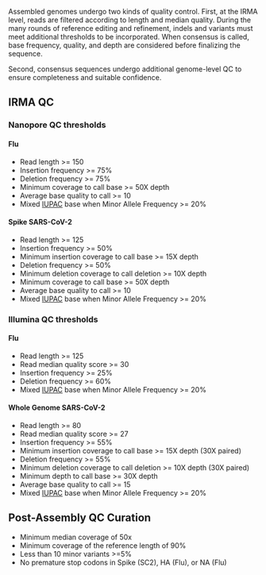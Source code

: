 Assembled genomes undergo two kinds of quality control. First, at the IRMA level, reads are filtered according to length and median quality.
During the many rounds of reference editing and refinement, indels and variants must meet additional thresholds to be incorporated.
When consensus is called, base frequency, quality, and depth are considered before finalizing the sequence.

Second, consensus sequences undergo additional genome-level QC to ensure completeness and suitable confidence.

## IRMA QC 
### Nanopore QC thresholds

#### Flu
- Read length >= 150
- Insertion frequency >= 75%
- Deletion frequency >= 75%
- Minimum coverage to call base >= 50X depth
- Average base quality to call >= 10
- Mixed [IUPAC](https://www.bioinformatics.org/sms/iupac.html) base when Minor Allele Frequency >= 20%

#### Spike SARS-CoV-2
- Read length >= 125
- Insertion frequency >= 50%
- Minimum insertion coverage to call base >= 15X depth
- Deletion frequency >= 50%
- Minimum deletion coverage to call deletion >= 10X depth
- Minimum coverage to call base >= 50X depth
- Average base quality to call >= 10
- Mixed [IUPAC](https://www.bioinformatics.org/sms/iupac.html) base when Minor Allele Frequency >= 20%

### Illumina QC thresholds
#### Flu
- Read length >= 125
- Read median quality score >= 30
- Insertion frequency >= 25%
- Deletion frequency >= 60%
- Mixed [IUPAC](https://www.bioinformatics.org/sms/iupac.html) base when Minor Allele Frequency >= 20%


#### Whole Genome SARS-CoV-2
- Read length >= 80
- Read median quality score >= 27
- Insertion frequency >= 55%
- Minimum insertion coverage to call base >= 15X depth (30X paired)
- Deletion frequency >= 55%
- Minimum deletion coverage to call deletion >= 10X depth (30X paired)
- Minimum depth to call base >= 30X depth
- Average base quality to call >= 15
- Mixed [IUPAC](https://www.bioinformatics.org/sms/iupac.html) base when Minor Allele Frequency >= 20%

## Post-Assembly QC Curation

- Minimum median coverage of 50x
- Minimum coverage of the reference length of 90%
- Less than 10 minor variants >=5%
- No premature stop codons in Spike (SC2), HA (Flu), or NA (Flu)